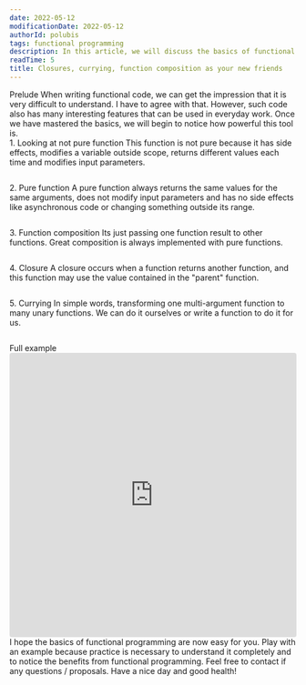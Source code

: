 ```yaml
---
date: 2022-05-12
modificationDate: 2022-05-12
authorId: polubis
tags: functional programming
description: In this article, we will discuss the basics of functional programming. You will learn what is pure function, composition, the currying technique and the closure mechanism.
readTime: 5
title: Closures, currying, function composition as your new friends
---
```


<Section>
  <XL>Prelude</XL>
  <M>
    When writing functional code, we can get the impression that it is very
    difficult to understand. I have to agree with that. However, such code also
    has many interesting features that can be used in everyday work. Once we
    have mastered the basics, we will begin to notice how powerful this tool is.
  </M>
</Section>

<Section>
  <XL>1. Looking at not pure function</XL>
  <M>
    This function is not pure because it has side effects, modifies a variable
    outside scope, returns different values ​​each time and modifies input
    parameters.
  </M>
  <Code description="Not a pure function">
    <deckgo-highlight-code src="https://raw.githubusercontent.com/polubis/Closures-currying-function-composition-as-your-new-friends/main/src/snippets/notPureFunction.ts"></deckgo-highlight-code>
  </Code>
</Section>

<Section>
  <XL>2. Pure function</XL>
  <M>
    A pure function always returns the same values ​​for the same arguments,
    does not modify input parameters and has no side effects like asynchronous
    code or changing something outside its range.
  </M>
  <Code description="Easier life with pure function">
    <deckgo-highlight-code src="https://raw.githubusercontent.com/polubis/Closures-currying-function-composition-as-your-new-friends/main/src/snippets/pureFunction.ts"></deckgo-highlight-code>
  </Code>
</Section>

<Section>
  <XL>3. Function composition</XL>
  <M>
    Its just passing one function result to other functions. Great composition
    is always implemented with pure functions.
  </M>
  <Code description="Create functionalities and read them like a book">
    <deckgo-highlight-code src="https://raw.githubusercontent.com/polubis/Closures-currying-function-composition-as-your-new-friends/main/src/snippets/composition.ts"></deckgo-highlight-code>
  </Code>
</Section>

<Section>
  <XL>4. Closure</XL>
  <M>
    A closure occurs when a function returns another function, and this function
    may use the value contained in the "parent" function.
  </M>
  <Code
    description={`"I will remember your value and will not let anyone else read it" - Mr Closure`}
  >
    <deckgo-highlight-code src="https://raw.githubusercontent.com/polubis/Closures-currying-function-composition-as-your-new-friends/main/src/snippets/closure.ts"></deckgo-highlight-code>
  </Code>
</Section>

<Section>
  <XL>5. Currying</XL>
  <M>
    In simple words, transforming one multi-argument function to many unary
    functions. We can do it ourselves or write a function to do it for us.
  </M>
  <Code description="From fn(a,b) to fn(a)(b)">
    <deckgo-highlight-code src="https://raw.githubusercontent.com/polubis/Closures-currying-function-composition-as-your-new-friends/main/src/snippets/currying.ts"></deckgo-highlight-code>
  </Code>
</Section>

<Section>
  <XL>Full example</XL>
  <iframe
    src="https://codesandbox.io/embed/beautiful-cannon-v4kdzk?fontsize=14&hidenavigation=1&theme=dark"
    style="width:100%; height:500px; border:0; border-radius: 4px; overflow:hidden;"
    title="beautiful-cannon-v4kdzk"
    allow="accelerometer; ambient-light-sensor; camera; encrypted-media; geolocation; gyroscope; hid; microphone; midi; payment; usb; vr; xr-spatial-tracking"
    sandbox="allow-forms allow-modals allow-popups allow-presentation allow-same-origin allow-scripts"
  ></iframe>
</Section>

<Summary>
  <M>
    I hope the basics of functional programming are now easy for you. Play with
    an example because practice is necessary to understand it completely and to
    notice the benefits from functional programming.
  </M>
  <M>
    Feel free to contact if any questions / proposals. Have a nice day and good
    health!
  </M>
</Summary>
